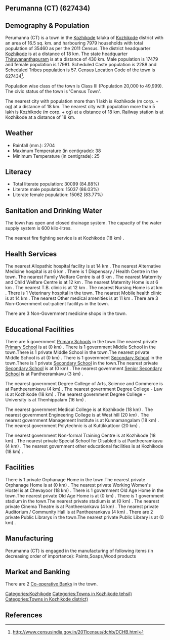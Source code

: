 {{Infobox settlement
| name=Perumanna (CT)
| native_name=
| native_name_lang=
| other_name=
| nickname=
| settlement_type=Town
| image_skyline=
| image_alt=
| image_caption=
| pushpin_map=India Kerala
| pushpin_label_position=right
| pushpin_map_alt=
| pushpin_map_caption=Location in Kerala, India
| latd=
| latm=
| lats=
| latNS=
| longd=
| longm=
| longs=
| longEW=
| coordinates_display=inline,title
| subdivision_type=Country
| subdivision_name={{flag|India}}
| subdivision_type1=[[States and territories of India|State]]
| subdivision_name1=Kerala 
| subdivision_type2=[[List of districts of India|District]]
| subdivision_name2=Kozhikode
| subdivision_type3=Tahsil
| subdivision_name3=Kozhikode
| website=
| established_title=<!-- Established -->
| established_date=
| founder=
| named_for=
| government_type=
| governing_body=
| unit_pref=Metric
| area_footnotes=
| area_rank=
| area_total_km2=16.5
| elevation_footnotes=
| elevation_m=
| population_total=35460
| population_as_of=2011
| population_rank=
| population_density_km2=2149
| population_demonym=
| population_footnotes=
| demographics_type1=Languages=
| demographics1_title1=Official=
| demographics1_info1=[[Malayalam language|Malayalam]]
| timezone1=[[Indian Standard Time|IST]]
| utc_offset1==+5:30
| postal_code_type=[[Postal Index Number|PIN]]
| postal_code=
| area_code_type=Telephone code
| area_code=
| registration_plate=
| blank1_name_sec1=Nearest city
| blank1_info_sec1=[[Kozhikode (m corp. + og)]]
| blank2_name_sec1=[[Human sex ratio|Sex ratio]]
| blank2_info_sec1=1028
| blank3_name_sec1=Literacy
| blank3_info_sec1=84.88%
| blank1_name_sec2=[[2011 Census of India|2011 census]] code
| blank1_info_sec2=627434
| footnotes=
}}

== Perumanna (CT) (627434) ==

== Demography & Population ==

Perumanna (CT) is a town in the [[Kozhikode]] taluka of [[Kozhikode]] district with an area of 16.5 sq. km. and harbouring 7979 households with total population of 35460 as per the 2011 Census. The district headquarter [[Kozhikode]] is at a distance of 18 km. The state headquarter [[Thiruvananthapuram]] is at a distance of 430 km. Male population is 17479 and female population is 17981. Scheduled Caste population is 2288 and Scheduled Tribes population is 57. Census Location Code of the town is 627434<ref>http://www.censusindia.gov.in/2011census/dchb/DCHB.html</ref>.

Population wise class of the town is Class III (Population 20,000 to 49,999).
The civic status of the town is 'Census Town'.

The nearest city with population more than 1 lakh is Kozhikode (m corp. + og) at a distance of 18 km. The nearest city with population more than 5 lakh is Kozhikode (m corp. + og) at a distance of 18 km. Railway station is at Kozhikode at a distance of 18 km.


== Weather ==  
* Rainfall (mm.): 2704 
* Maximum Temperature (in centigrade): 38
* Minimum Temperature (in centigrade): 25


== Literacy ==  
* Total literate population: 30099 (84.88%)
* Literate male population: 15037 (86.03%)
* Literate female population: 15062 (83.77%)


== Sanitation and Drinking Water ==  
The town has open and closed drainage system.
The capacity of the water supply system is 600 kilo-litres.

The nearest fire fighting service is at Kozhikode (18 km) .


== Health Services ==
The nearest Allopathic hospital facility is at 14 km .
The nearest Alternative Medicine hospital is at 6 km .
There is 1 Dispensary / Health Centre in the town.
The nearest Family Welfare Centre is at 6 km .
The nearest Maternity and Child Welfare Centre is at 12 km .
The nearest Maternity Home is at 6 km .
The nearest T.B. clinic is at 12 km .
The nearest Nursing Home is at  km .
There is 1 Veterinary hospital in the town.
The nearest Mobile health clinic is at 14 km .
The nearest Other medical amenities is at 11 km .
There are 3 Non-Government out-patient facilitys in the town.


There are 3 Non-Government medicine shops in the town.


== Educational Facilities ==
There are 5 government [[Primary School]]s in the town.The nearest private [[Primary School]] is at  (0 km) .
There is 1 government Middle School in the town.There is 1 private Middle School in the town.The nearest private Middle School is at  (0 km) .
There is 1 government [[Secondary School]] in the town.There is 1 private [[Secondary School]] in the town.The nearest private [[Secondary School]] is at  (0 km) .
The nearest government [[Senior Secondary School]] is at Pantheeramkavu (3 km) .
 
 
 
 
 
The nearest government Degree College of Arts, Science and Commerce is at Pantheeramkavu  (4 km) .
The nearest government Degree College - Law is at Kozhikode (18 km) .
The nearest government Degree College - University is at Thenhippalam (16 km) .
 
The nearest government Medical College is at Kozhikode (18 km) .
The nearest government Engineering College is at West hill (20 km) .
The nearest government Management Institute is at Kunnamangalam (18 km) .
The nearest government Polytechnic is at Kuttikkattoor (20 km) .
 
The nearest government Non-formal Training Centre is at Kozhikode (18 km) .
The nearest private Special School for Disabled is at Pantheeramkavu (4 km) .
The nearest government other educational facilities is at Kozhikode (18 km) .


== Facilities ==
There is 1 private Orphanage Home in the town.The nearest private Orphanage Home is at  (0 km) .
The nearest private Working Women's Hostel is at Chevayoor (18 km) .
There is 1 government Old Age Home in the town.The nearest private Old Age Home is at  (0 km) .
There is 1 government stadium in the town.The nearest private stadium is at  (0 km) .
The nearest private Cinema Theatre is at Pantheerankavu (4 km) .
The nearest private Auditorium / Community Hall is at Pantheerankavu (4 km) .
There are 2 private Public Librarys in the town.The nearest private Public Library is at  (0 km) .


== Manufacturing ==
Perumanna (CT) is engaged in the manufacturing of following items (in decreasing order of importance): Paints,Soaps,Wood products


== Market and Banking ==


There are 2 [[Co-operative Bank]]s in the town.




[[Categories:Kozhikode]]
[[Categories:Towns in Kozhikode tehsil)]]
[[Categories:Towns in Kozhikode district)]]


== References ==
{{Reflist}}


